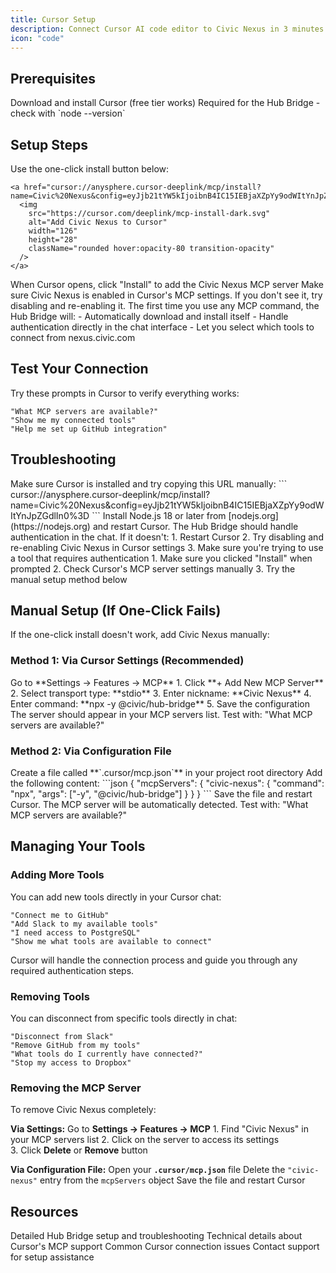 ```yaml
---
title: Cursor Setup
description: Connect Cursor AI code editor to Civic Nexus in 3 minutes
icon: "code"
---
```


## Prerequisites

<CardGroup cols={2}>
  <Card title="Cursor Editor" icon="cursor-click" href="https://cursor.com">
    Download and install Cursor (free tier works)
  </Card>
  <Card title="Node.js 18+" icon="code" href="https://nodejs.org">
    Required for the Hub Bridge - check with `node --version`
  </Card>
</CardGroup>

## Setup Steps

<Steps>
  <Step title="Click 'Add to Cursor'">
    Use the one-click install button below:
    
    <a href="cursor://anysphere.cursor-deeplink/mcp/install?name=Civic%20Nexus&config=eyJjb21tYW5kIjoibnB4IC15IEBjaXZpYy9odWItYnJpZGdlIn0%3D">
      <img
        src="https://cursor.com/deeplink/mcp-install-dark.svg"
        alt="Add Civic Nexus to Cursor"
        width="126"
        height="28"
        className="rounded hover:opacity-80 transition-opacity"
      />
    </a>
  </Step>
  
  <Step title="Install in Cursor">
    When Cursor opens, click "Install" to add the Civic Nexus MCP server
  </Step>
  
  <Step title="Enable the Connection">
    Make sure Civic Nexus is enabled in Cursor's MCP settings. If you don't see it, try disabling and re-enabling it.
  </Step>
  
  <Step title="First-Time Authentication">
    The first time you use any MCP command, the Hub Bridge will:
    - Automatically download and install itself
    - Handle authentication directly in the chat interface  
    - Let you select which tools to connect from nexus.civic.com
  </Step>
</Steps>

## Test Your Connection

Try these prompts in Cursor to verify everything works:

```
"What MCP servers are available?"
"Show me my connected tools"
"Help me set up GitHub integration"
```

## Troubleshooting

<Accordion title="Cursor doesn't open when I click the install button">
Make sure Cursor is installed and try copying this URL manually:
```
cursor://anysphere.cursor-deeplink/mcp/install?name=Civic%20Nexus&config=eyJjb21tYW5kIjoibnB4IC15IEBjaXZpYy9odWItYnJpZGdlIn0%3D
```
</Accordion>

<Accordion title="'Node.js not found' error">
Install Node.js 18 or later from [nodejs.org](https://nodejs.org) and restart Cursor.
</Accordion>

<Accordion title="Authentication window doesn't open">
The Hub Bridge should handle authentication in the chat. If it doesn't:
1. Restart Cursor
2. Try disabling and re-enabling Civic Nexus in Cursor settings
3. Make sure you're trying to use a tool that requires authentication
</Accordion>

<Accordion title="Civic Nexus not showing in Cursor settings">
1. Make sure you clicked "Install" when prompted
2. Check Cursor's MCP server settings manually
3. Try the manual setup method below
</Accordion>

## Manual Setup (If One-Click Fails)

If the one-click install doesn't work, add Civic Nexus manually:

### Method 1: Via Cursor Settings (Recommended)

<Steps>
  <Step title="Open Cursor Settings">
    Go to **Settings → Features → MCP**
  </Step>
  
  <Step title="Add New MCP Server">
    1. Click **+ Add New MCP Server**
    2. Select transport type: **stdio**  
    3. Enter nickname: **Civic Nexus**
    4. Enter command: **npx -y @civic/hub-bridge**
    5. Save the configuration
  </Step>
  
  <Step title="Enable and Test">
    The server should appear in your MCP servers list. Test with: "What MCP servers are available?"
  </Step>
</Steps>

### Method 2: Via Configuration File

<Steps>
  <Step title="Create MCP Configuration File">
    Create a file called **`.cursor/mcp.json`** in your project root directory
  </Step>
  
  <Step title="Add Configuration">
    Add the following content:
    ```json
    {
      "mcpServers": {
        "civic-nexus": {
          "command": "npx",
          "args": ["-y", "@civic/hub-bridge"]
        }
      }
    }
    ```
  </Step>
  
  <Step title="Restart Cursor">
    Save the file and restart Cursor. The MCP server will be automatically detected.
  </Step>
  
  <Step title="Test Connection">
    Test with: "What MCP servers are available?"
  </Step>
</Steps>

## Managing Your Tools

### Adding More Tools

You can add new tools directly in your Cursor chat:

```
"Connect me to GitHub"
"Add Slack to my available tools"  
"I need access to PostgreSQL"
"Show me what tools are available to connect"
```

Cursor will handle the connection process and guide you through any required authentication steps.

### Removing Tools

You can disconnect from specific tools directly in chat:

```
"Disconnect from Slack"  
"Remove GitHub from my tools"
"What tools do I currently have connected?"
"Stop my access to Dropbox"
```

### Removing the MCP Server

To remove Civic Nexus completely:

**Via Settings:**
<Steps>
  <Step title="Open MCP Settings">
    Go to **Settings → Features → MCP**
  </Step>
  <Step title="Delete Server">
    1. Find "Civic Nexus" in your MCP servers list
    2. Click on the server to access its settings  
    3. Click **Delete** or **Remove** button
  </Step>
</Steps>

**Via Configuration File:**
<Steps>
  <Step title="Edit Configuration">
    Open your **`.cursor/mcp.json`** file
  </Step>
  <Step title="Remove Entry">
    Delete the `"civic-nexus"` entry from the `mcpServers` object
  </Step>
  <Step title="Save and Restart">
    Save the file and restart Cursor
  </Step>
</Steps>

## Resources

<CardGroup cols={2}>
  <Card title="Hub Bridge Guide" icon="bridge" href="/nexus/quickstart/hub-bridge">
    Detailed Hub Bridge setup and troubleshooting
  </Card>
  <Card title="Client Compatibility" icon="table" href="/nexus/reference/client-compatibility">
    Technical details about Cursor's MCP support
  </Card>
  <Card title="Troubleshooting" icon="wrench" href="/nexus/troubleshooting">
    Common Cursor connection issues
  </Card>
  <Card title="Get Help" icon="slack" href="https://join.slack.com/t/civic-developers/shared_invite/zt-37tv9fyo7-aDT43mUjOFQwdQFmfZLTRw">
    Contact support for setup assistance
  </Card>
</CardGroup>
